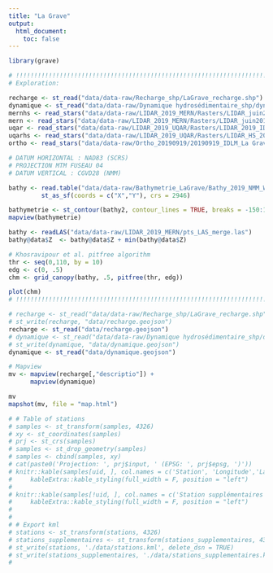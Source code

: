 ```yaml
---
title: "La Grave"
output:
  html_document:
    toc: false
---
```


<style type="text/css">
.main-container {
  max-width: 1800px;
  margin-left: auto;
  margin-right: auto;
}
</style>

```r
library(grave)

# !!!!!!!!!!!!!!!!!!!!!!!!!!!!!!!!!!!!!!!!!!!!!!!!!!!!!!!!!!!!!!!!!!!!!!
# Exploration:

recharge <- st_read("data/data-raw/Recharge_shp/LaGrave_recharge.shp")
dynamique <- st_read("data/data-raw/Dynamique hydrosédimentaire_shp/dynamique_hydrosed.shp")
mernhs <- read_stars("data/data-raw/LIDAR_2019_MERN/Rasters/LIDAR_juin2019_MERN_HS.tif") %>% as("Raster")
mern <- read_stars("data/data-raw/LIDAR_2019_MERN/Rasters/LIDAR_juin2019_MERN.tif") %>% as("Raster")
uqar <- read_stars("data/data-raw/LIDAR_2019_UQAR/Rasters/LIDAR_2019_IDM_LaGrave_UQAR_6cm.tif") %>% as("Raster")
uqarhs <- read_stars("data/data-raw/LIDAR_2019_UQAR/Rasters/LIDAR_HS_2019_IDM_LaGrave_UQAR_6cm.tif") %>% as("Raster")
ortho <- read_stars("data/data-raw/Ortho_20190919/20190919_IDLM_La Grave_Orthomosaique_10cm_NAD83_CSRS_MTM4.tif") %>% as("Raster")

# DATUM HORIZONTAL : NAD83 (SCRS)
# PROJECTION MTM FUSEAU 04
# DATUM VERTICAL : CGVD28 (NMM)

bathy <- read.table("data/data-raw/Bathymetrie_LaGrave/Bathy_2019_NMM_WSP_modif.txt", header = TRUE) %>%
         st_as_sf(coords = c("X","Y"), crs = 2946)

bathymetrie <- st_contour(bathy2, contour_lines = TRUE, breaks = -150:150)
mapview(bathymetrie)

bathy <- readLAS("data/data-raw/LIDAR_2019_MERN/pts_LAS_merge.las")
bathy@data$Z  <- bathy@data$Z + min(bathy@data$Z)

# Khosravipour et al. pitfree algorithm
thr <- seq(0,110, by = 10)
edg <- c(0, .5)
chm <- grid_canopy(bathy, .5, pitfree(thr, edg))

plot(chm)
# !!!!!!!!!!!!!!!!!!!!!!!!!!!!!!!!!!!!!!!!!!!!!!!!!!!!!!!!!!!!!!!!!!!!!!

# recharge <- st_read("data/data-raw/Recharge_shp/LaGrave_recharge.shp") %>%
# st_write(recharge, "data/recharge.geojson")
recharge <- st_read("data/recharge.geojson")
# dynamique <- st_read("data/data-raw/Dynamique hydrosédimentaire_shp/dynamique_hydrosed.shp")
# st_write(dynamique, "data/dynamique.geojson")
dynamique <- st_read("data/dynamique.geojson")

# Mapview
mv <- mapview(recharge[,"descriptio"]) +
      mapview(dynamique)

mv
mapshot(mv, file = "map.html")

# # Table of stations
# samples <- st_transform(samples, 4326)
# xy <- st_coordinates(samples)
# prj <- st_crs(samples)
# samples <- st_drop_geometry(samples)
# samples <- cbind(samples, xy)
# cat(paste0('Projection: ', prj$input, ' (EPSG: ', prj$epsg, ')'))
# knitr::kable(samples[uid, ], col.names = c('Station', 'Longitude','Latitude'), row.names = FALSE) %>%
#     kableExtra::kable_styling(full_width = F, position = "left")
#
# knitr::kable(samples[!uid, ], col.names = c('Station supplémentaires', 'Longitude','Latitude'), row.names = FALSE) %>%
#     kableExtra::kable_styling(full_width = F, position = "left")
#
#
# # Export kml
# stations <- st_transform(stations, 4326)
# stations_supplementaires <- st_transform(stations_supplementaires, 4326)
# st_write(stations, './data/stations.kml', delete_dsn = TRUE)
# st_write(stations_supplementaires, './data/stations_supplementaires.kml', delete_dsn = TRUE)
#

```
